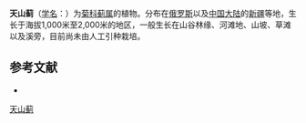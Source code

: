 {{Speciesbox
| name = 天山蓟
| status = 
| status_system = 
| image =
| genus = Cirsium
| species = alberti
| authority = Rgl. et Schmalh.
}}

'''天山蓟'''（[[学名|学名]]：{{lang|la|''Cirsium alberti''}}）为[[菊科|菊科]][[蓟属|蓟属]]的植物。分布在[[俄罗斯|俄罗斯]]以及[[中国大陆|中国大陆]]的[[新疆|新疆]]等地，生长于海拔1,000米至2,000米的地区，一般生长在山谷林缘、河滩地、山坡、草滩以及溪旁，目前尚未由人工引种栽培。

== 参考文献 ==
<div class="references-small">
* {{cite web| url =http://www.bioinfo.cn/db05/KmzwSpecies.php?action=view&id=4575| title =天山蓟| work =《中国高等植物数据库全库》| publisher =中国科学院微生物研究所| author =昆明植物研究所| accessdate =2009-02-25| deadurl =yes| archiveurl =https://web.archive.org/web/20160305092532/http://www.bioinfo.cn/db05/KmzwSpecies.php?action=view&id=4575| archivedate =2016-03-05}}
</div>
{{Taxonbar|from=Q10939482}}

[[Category:蓟属|天山蓟]]


{{植物小作品}}